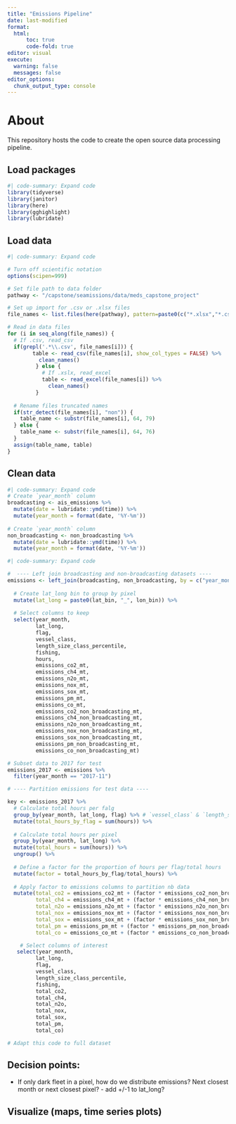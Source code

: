 ```yaml
---
title: "Emissions Pipeline"
date: last-modified
format:
  html:
      toc: true
      code-fold: true
editor: visual
execute:
  warning: false
  messages: false
editor_options: 
  chunk_output_type: console
---
```


# About

This repository hosts the code to create the open source data processing pipeline.

## Load packages

```r
#| code-summary: Expand code
library(tidyverse)
library(janitor)
library(here)
library(gghighlight)
library(lubridate)
```

## Load data

```r
#| code-summary: Expand code

# Turn off scientific notation
options(scipen=999)

# Set file path to data folder
pathway <- "/capstone/seamissions/data/meds_capstone_project"

# Set up import for .csv or .xlsx files
file_names <- list.files(here(pathway), pattern=paste0(c("*.xlsx","*.csv"), collapse="|"), full.names=TRUE)

# Read in data files
for (i in seq_along(file_names)) {
  # If .csv, read_csv
  if(grepl('.*\\.csv', file_names[i])) {
        table <- read_csv(file_names[i], show_col_types = FALSE) %>%
          clean_names()
         } else {
           # If .xslx, read_excel
           table <- read_excel(file_names[i]) %>%
             clean_names()
         }
  
  # Rename files truncated names
  if(str_detect(file_names[i], "non")) {
    table_name <- substr(file_names[i], 64, 79)
  } else {
    table_name <- substr(file_names[i], 64, 76)
  }
  assign(table_name, table)
}
```

## Clean data

```r
#| code-summary: Expand code
# Create `year_month` column
broadcasting <- ais_emissions %>%
  mutate(date = lubridate::ymd(time)) %>%
  mutate(year_month = format(date, '%Y-%m'))
  
# Create `year_month` column
non_broadcasting <- non_broadcasting %>%
  mutate(date = lubridate::ymd(time)) %>%
  mutate(year_month = format(date, '%Y-%m'))
```

```r
#| code-summary: Expand code

#  ---- Left join broadcasting and non-broadcasting datasets ----
emissions <- left_join(broadcasting, non_broadcasting, by = c("year_month", "lat_bin", "lon_bin", "length_size_class_percentile")) %>%
  
  # Create lat_long bin to group by pixel
  mutate(lat_long = paste0(lat_bin, "_", lon_bin)) %>%
  
  # Select columns to keep
  select(year_month, 
         lat_long, 
         flag, 
         vessel_class, 
         length_size_class_percentile, 
         fishing, 
         hours, 
         emissions_co2_mt, 
         emissions_ch4_mt, 
         emissions_n2o_mt, 
         emissions_nox_mt, 
         emissions_sox_mt, 
         emissions_pm_mt, 
         emissions_co_mt,
         emissions_co2_non_broadcasting_mt,
         emissions_ch4_non_broadcasting_mt,
         emissions_n2o_non_broadcasting_mt,
         emissions_nox_non_broadcasting_mt,
         emissions_sox_non_broadcasting_mt,
         emissions_pm_non_broadcasting_mt,
         emissions_co_non_broadcasting_mt)

# Subset data to 2017 for test
emissions_2017 <- emissions %>%
  filter(year_month == "2017-11")

# ---- Partition emissions for test data ----

key <- emissions_2017 %>%
  # Calculate total hours per falg
  group_by(year_month, lat_long, flag) %>% # `vessel_class` & `length_size_class percentile`
  mutate(total_hours_by_flag = sum(hours)) %>%
  
  # Calculate total hours per pixel 
  group_by(year_month, lat_long) %>%
  mutate(total_hours = sum(hours)) %>%
  ungroup() %>%
  
  # Define a factor for the proportion of hours per flag/total hours 
  mutate(factor = total_hours_by_flag/total_hours) %>%
  
  # Apply factor to emissions columns to partition nb data
  mutate(total_co2 = emissions_co2_mt + (factor * emissions_co2_non_broadcasting_mt),
         total_ch4 = emissions_ch4_mt + (factor * emissions_ch4_non_broadcasting_mt),
         total_n2o = emissions_n2o_mt + (factor * emissions_n2o_non_broadcasting_mt),
         total_nox = emissions_nox_mt + (factor * emissions_nox_non_broadcasting_mt),
         total_sox = emissions_sox_mt + (factor * emissions_sox_non_broadcasting_mt),
         total_pm = emissions_pm_mt + (factor * emissions_pm_non_broadcasting_mt),
         total_co = emissions_co_mt + (factor * emissions_co_non_broadcasting_mt)) %>%

    # Select columns of interest
   select(year_month, 
         lat_long, 
         flag, 
         vessel_class, 
         length_size_class_percentile, 
         fishing, 
         total_co2, 
         total_ch4, 
         total_n2o, 
         total_nox, 
         total_sox, 
         total_pm, 
         total_co)

# Adapt this code to full dataset
```

## Decision points:

-   If only dark fleet in a pixel, how do we distribute emissions? Next closest month or next closest pixel? - add +/-1 to lat_long?

## Visualize (maps, time series plots)
